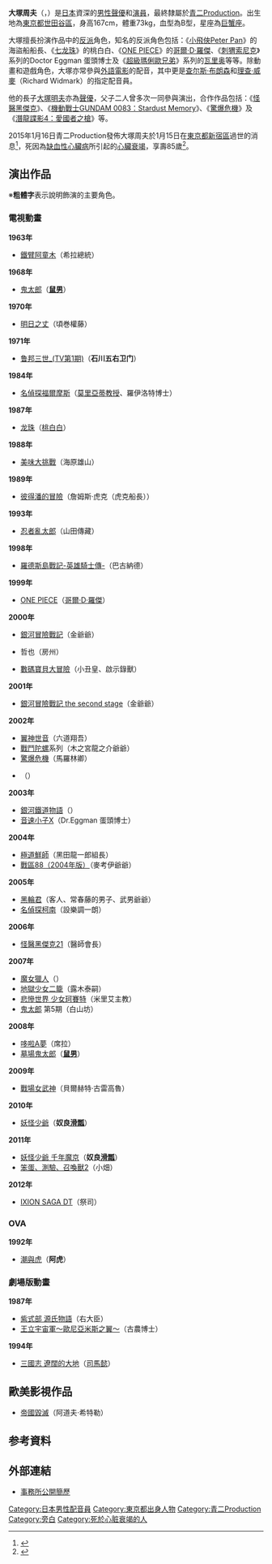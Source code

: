 {{noteTA
|G1=Anime
|1=zh-cn:刺猬索尼克; zh-tw:音速小子; zh-hk:超音鼠;
|2=zh-cn:超级马里奥兄弟; zh-tw:超級瑪俐歐兄弟; zh-hk:孖寶兄弟;
|3=zh-cn:瓦里奥; zh-tw:壞俐歐; zh-hk:華利奧;
|4=zh-hans:七龙珠;zh-hk:龍珠;zh-tw:七龍珠;
|5=zh-hans:机动战士高达0083：星尘的回忆;zh-hk:機動戰士高達0083：星塵的回憶;zh-tw:機動戰士鋼彈0083：星塵作戰回憶錄;
|6=zh-hans:罗杰; zh-tw:羅傑; zh-hk:羅渣;
}}
{{配音員
|名字= 大塚 周夫
|圖像= 
|尺寸=
|綽號= 
|出身地= {{JPN-EMP}}[[東京府|東京府]]（今[[東京都|東京都]][[世田谷區|世田谷區]]）|
|死歿地= {{JPN}}[[東京都|東京都]][[新宿區|新宿區]]|
|血型= B
|生年= 1929
|生月= 7
|生日= 5
|歿年= 2015
|歿月= 1
|歿日= 15
|所屬= [[青二Production|青二Production]]
|活動時期= 1948年－2015年
}}
{{Japanese|japanese= 大塚 周夫|kana= おおつか ちかお|romaji= Ōtsuka Chikao}}
'''大塚周夫'''（{{lang-ja|大塚 周夫}}，{{bd|1929年|7月5日|2015年|1月15日}}）是[[日本|日本]]資深的[[男性|男性]][[聲優|聲優]]和[[演員|演員]]，最終隸屬於[[青二Production|青二Production]]。出生地為[[東京都|東京都]][[世田谷區|世田谷區]]，身高167cm，體重73kg，血型為B型，星座為[[巨蟹座|巨蟹座]]。

大塚擅長扮演作品中的[[反派|反派]]角色，知名的反派角色包括：《[[彼得潘的冒險|小飛俠Peter Pan]]》的海盜船船長、《[[七龙珠|七龙珠]]》的桃白白、《[[ONE_PIECE|ONE PIECE]]》的[[哥爾·D·羅傑|哥爾·D·羅傑]]、《[[刺猬索尼克|刺猬索尼克]]》系列的Doctor Eggman 蛋頭博士及《[[超級瑪俐歐兄弟|超級瑪俐歐兄弟]]》系列的[[瓦里奥|瓦里奥]]等等。除動畫和遊戲角色，大塚亦常參與[[外語|外語]][[電影|電影]]的配音，其中更是[[查尔斯·布朗森|查尔斯·布朗森]]和[[理查·威麥|理查·威麥]]（Richard Widmark）的指定配音員。

他的長子[[大塚明夫|大塚明夫]]亦為[[聲優|聲優]]，父子二人曾多次一同參與演出，合作作品包括：《[[怪醫黑傑克|怪醫黑傑克]]》、《[[機動戰士GUNDAM_0083：Stardust_Memory|機動戰士GUNDAM 0083：Stardust Memory]]》、《[[驚爆危機|驚爆危機]]》及《[[潛龍諜影4：愛國者之槍|潛龍諜影4：愛國者之槍]]》等。

2015年1月16日青二Production發佈大塚周夫於1月15日在[[東京都|東京都]][[新宿區|新宿區]]過世的消息<ref>{{cite web |language= ja |title= 訃報　弊社所属俳優 大塚周夫 儀 (85歳)が、平成27年1月15日 虚血性心不全の為　永眠いたしました。 |url= http://www.aoni.co.jp/ |author=  |work=  |publisher= 青二Production |date= 2015-01-16 |accessdate= 2015-01-16 |archive-date= 2015-01-16 |archive-url= https://web.archive.org/web/20150116183704/http://www.aoni.co.jp/ |dead-url= no }}</ref>，死因為[[缺血性心臟病|缺血性心臟病]]所引起的[[心臟衰竭|心臟衰竭]]，享壽85歲<ref>{{cite web |language= ja |title= 「ねずみ男」役 声優の大塚周夫さん死去 |url= http://www3.nhk.or.jp/news/html/20150116/k10014750561000.html |author=  |work=  |publisher= NHK News |date= 2015-01-16 |accessdate= 2015-01-17 |deadurl= yes |archiveurl= https://web.archive.org/web/20150116143027/http://www3.nhk.or.jp/news/html/20150116/k10014750561000.html |archivedate= 2015-01-16 }}</ref>。

== 演出作品 ==
※'''粗體字'''表示說明飾演的主要角色。

=== 電視動畫 ===
'''1963年'''
* [[鐵臂阿童木|鐵臂阿童木]]（希拉總統）
'''1968年'''
* [[鬼太郎|鬼太郎]]（'''[[鼠男|鼠男]]'''）
'''1970年'''
* [[明日之丈|明日之丈]]（頃巻權藤）
'''1971年'''
* [[鲁邦三世_(TV第1期)|鲁邦三世_(TV第1期)]]（'''石川五右卫门'''）
'''1984年'''
* [[名偵探福爾摩斯|名偵探福爾摩斯]]（[[詹姆斯·莫里亞蒂教授|莫里亞蒂教授]]、羅伊洛特博士）
'''1987年'''
* [[龙珠|龙珠]]（[[桃白白|桃白白]]）
'''1988年'''
* [[美味大挑戰|美味大挑戰]]（海原雄山）
'''1989年'''
* [[彼得潘的冒險|彼得潘的冒險]]（詹姆斯·虎克（虎克船長））
'''1993年'''
* [[忍者亂太郎|忍者亂太郎]]（山田傳藏）
'''1998年'''
* [[羅德斯島戰記-英雄騎士傳-|羅德斯島戰記-英雄騎士傳-]]（巴古納德）
'''1999年'''
* [[ONE_PIECE|ONE PIECE]]（[[哥爾·D·羅傑|哥爾·D·羅傑]]）
'''2000年'''
* [[銀河冒險戰記|銀河冒險戰記]]（金爺爺）
* {{lang|ja|勝負師伝説}} 哲也（房州）
* [[數碼寶貝大冒險|數碼寶貝大冒險]]（小丑皇、啟示錄獸）
'''2001年'''
* [[銀河冒險戰記|銀河冒險戰記 the second stage]]（金爺爺）
'''2002年'''
* [[翼神世音|翼神世音]]（六道翔吾）
* [[戰鬥陀螺|戰鬥陀螺]]系列（木之宮龍之介爺爺）
* [[驚爆危機|驚爆危機]]（馬羅林卿）
* {{lang|ja|釣りバカ日誌}}（{{lang|ja|鈴木一之助／スーさん}}）
'''2003年'''
* [[銀河鐵道物語|銀河鐵道物語]]（{{lang|ja|アーベント駅駅長}}）
* [[音速小子X|音速小子X]]（Dr.Eggman 蛋頭博士）
'''2004年'''
* [[極道鮮師|極道鮮師]]（黑田龍一郎組長）
* [[戰區88|戰區88（2004年版）]]（麥考伊爺爺）
'''2005年'''
* [[黑輪君|黑輪君]]（客人、常春藤的男子、武男爺爺）
* [[名偵探柯南|名偵探柯南]]（設樂調一朗）<!--第419-421話-->
'''2006年'''
* [[怪醫黑傑克21|怪醫黑傑克21]]（醫師會長）
'''2007年'''
* [[魔女獵人|魔女獵人]]（{{lang|ja|エンリケ}}）
* [[地獄少女|地獄少女二籠]]（露木泰嗣）<!--第23話-->
* [[悲慘世界_少女珂賽特|悲慘世界 少女珂賽特]]（米里艾主教）
* [[鬼太郎|鬼太郎]] 第5期（白山坊）
'''2008年'''
* [[哆啦A夢|哆啦A夢]]（席拉）
* [[墓場鬼太郎|墓場鬼太郎]]（'''[[鼠男|鼠男]]'''）
'''2009年'''
* [[戰場女武神|戰場女武神]]（貝爾赫特‧古雷高魯）
'''2010年'''
* [[妖怪少爺|妖怪少爺]]（'''奴良[[滑瓢|滑瓢]]'''）
'''2011年'''
* [[妖怪少爺|妖怪少爺 千年魔京]]（'''奴良[[滑瓢|滑瓢]]'''）
* [[笨蛋、測驗、召喚獸|笨蛋、測驗、召喚獸2]]（小畑）
'''2012年'''
* [[IXION_SAGA_DT|IXION SAGA DT]]（祭司）

=== OVA ===
'''1992年'''
* [[潮與虎|潮與虎]]（'''阿虎'''）

=== 劇場版動畫 ===
'''1987年'''
* [[源氏物語|紫式部 源氏物語]]（右大臣）
* [[王立宇宙軍|王立宇宙軍～歐尼亞米斯之翼～]]（古農博士）<!--3月14日-->
'''1994年'''
* [[三國志_(動畫電影)|三國志 遼闊的大地]]（[[司馬懿|司馬懿]]）

== 歐美影視作品 ==
* [[帝國毀滅|帝國毀滅]]（阿道夫·希特勒）

== 参考資料 ==
{{reflist}}

== 外部連結 ==
* [http://www.aoni.co.jp/actor/a/ohtsuka-chikao.html 事務所公開簡歷] {{Wayback|url=http://www.aoni.co.jp/actor/a/ohtsuka-chikao.html |date=20161103192656 }}{{ja}}

{{DEFAULTSORT:Otsuka Chikao}}
[[Category:日本男性配音員|Category:日本男性配音員]]
[[Category:東京都出身人物|Category:東京都出身人物]]
[[Category:青二Production|Category:青二Production]]
[[Category:旁白|Category:旁白]]
[[Category:死於心脏衰竭的人|Category:死於心脏衰竭的人]]